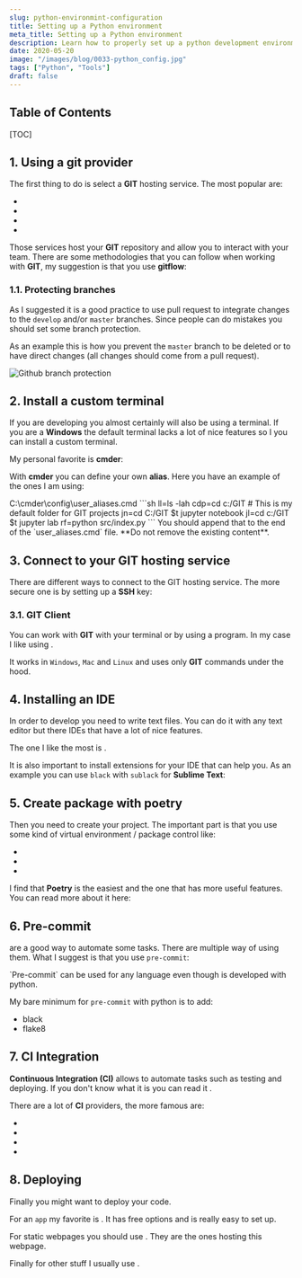 ```yaml
---
slug: python-environmint-configuration
title: Setting up a Python environment
meta_title: Setting up a Python environment
description: Learn how to properly set up a python development environment with all the useful tools you can use as well as some good tips to work as a pro.
date: 2020-05-20
image: "/images/blog/0033-python_config.jpg"
tags: ["Python", "Tools"]
draft: false
---
```


## Table of Contents

[TOC]

## 1. Using a git provider

The first thing to do is select a **GIT** hosting service. The most popular are:

* <FancyLink linkText="Github" url="https://github.com/" dark="true"/>
* <FancyLink linkText="Bitbucket" url="https://bitbucket.org/"/>
* <FancyLink linkText="Gitlab" url="https://about.gitlab.com/"/>
* <FancyLink linkText="Azure DevOps" url="https://azure.microsoft.com/services/devops/" company="azure-devops"/>

Those services host your **GIT** repository and allow you to interact with your team.
There are some methodologies that you can follow when working with **GIT**, my suggestion is that you use **gitflow**: <FancyLink linkText="Using gitflow for code control" url="https://villoro.com/blog/using-gitflow"/>

### 1.1. Protecting branches

As I suggested it is a good practice to use pull request to integrate changes to the `develop` and/or `master` branches.
Since people can do mistakes you should set some branch protection.

As an example this is how you prevent the `master` branch to be deleted or to have direct changes (all changes should come from a pull request).

![Github branch protection](../../images/posts/2020/0033-github_branch_protection.png)

## 2. Install a custom terminal

If you are developing you almost certainly will also be using a terminal.
If you are a **Windows** the default terminal lacks a lot of nice features so I you can install a custom terminal.

My personal favorite is **cmder**: <FancyLink linkText="Cmder terminal for windows" url="https://villoro.com/blog/cmder-terminal-windows"/>

With **cmder** you can define your own **alias**.
Here you have an example of the ones I am using:

<TerminalOutput color="stone">
  C:\cmder\config\user_aliases.cmd
</TerminalOutput>
```sh
ll=ls -lah  
cdp=cd c:/GIT  # This is my default folder for GIT projects
jn=cd C:/GIT $t jupyter notebook  
jl=cd c:/GIT $t jupyter lab  
rf=python src/index.py 
```

<Notice type="warning">
  You should append that to the end of the `user_aliases.cmd` file. **Do not remove the existing content**.
</Notice>

## 3. Connect to your GIT hosting service

There are different ways to connect to the GIT hosting service.
The more secure one is by setting up a **SSH** key: <FancyLink linkText="Using git with SSH" url="https://villoro.com/blog/git-with-ssh"/>

### 3.1. GIT Client

You can work with **GIT** with your terminal or by using a program.
In my case I like using <FancyLink linkText="Sublime Merge" url="https://www.sublimemerge.com/"/>.

It works in `Windows`, `Mac` and `Linux` and uses only **GIT** commands under the hood.

## 4. Installing an IDE

In order to develop you need to write text files.
You can do it with any text editor but there IDEs that have a lot of nice features.

The one I like the most is <FancyLink linkText="Sublime Text 3" url="https://www.sublimetext.com/"/>.

It is also important to install extensions for your IDE that can help you.
As an example you can use `black` with `sublack` for **Sublime Text**: <FancyLink linkText="Black for code formatting" url="https://villoro.com/blog/black-code-formatting"/>

## 5. Create package with poetry

Then you need to create your project. The important part is that you use some kind of virtual environment / package control like:

* <FancyLink linkText="Anaconda" url="https://www.anaconda.com/"/>
* <FancyLink linkText="Virtualenv" url="https://virtualenv.pypa.io/en/latest/" company="default" dark="true"/>
* <FancyLink linkText="Poetry" url="https://python-poetry.org/" company="poetry"/>

I find that **Poetry** is the easiest and the one that has more useful features.
You can read more about it here: <FancyLink linkText="Poetry package manager" url="https://villoro.com/blog/poetry-python-package-manager"/>

## 6. Pre-commit

<FancyLink linkText="Git Hooks" url="https://git-scm.com/book/en/v2/Customizing-Git-Git-Hooks"/> are a good way to automate some tasks.
There are multiple way of using them. What I suggest is that you use `pre-commit`: <FancyLink linkText="Using Pre-commit to automate tasks" url="https://villoro.com/blog/pre-commit"/>

<Notice type="success">
  `Pre-commit` can be used for any language even though is developed with python.
</Notice>

My bare minimum for `pre-commit` with python is to add:

* black
* flake8

## 7. CI Integration

**Continuous Integration (CI)** allows to automate tasks such as testing and deploying.
If you don't know what it is you can read it <FancyLink linkText="Continuous integration" url="https://www.atlassian.com/continuous-delivery/continuous-integration"/>.

There are a lot of **CI** providers, the more famous are:

* <FancyLink linkText="Travis CI" url="https://travis-ci.org/"/>
* <FancyLink linkText="Jenkins" url="https://www.jenkins.io/"/>
* <FancyLink linkText="Circle CI" url="https://circleci.com/" dark="true"/>
* <FancyLink linkText="Gitlab" url="https://gitlab.com/"/>

## 8. Deploying

Finally you might want to deploy your code.

For an `app` my favorite is <FancyLink linkText="Heroku" url="https://www.heroku.com/"/>.
It has free options and is really easy to set up.

For static webpages you should use <FancyLink linkText="Netlify" url="https://www.netlify.com/"/>.
They are the ones hosting this webpage.

Finally for other stuff I usually use <FancyLink linkText="AWS" url="https://aws.amazon.com/" company="aws"/>.
